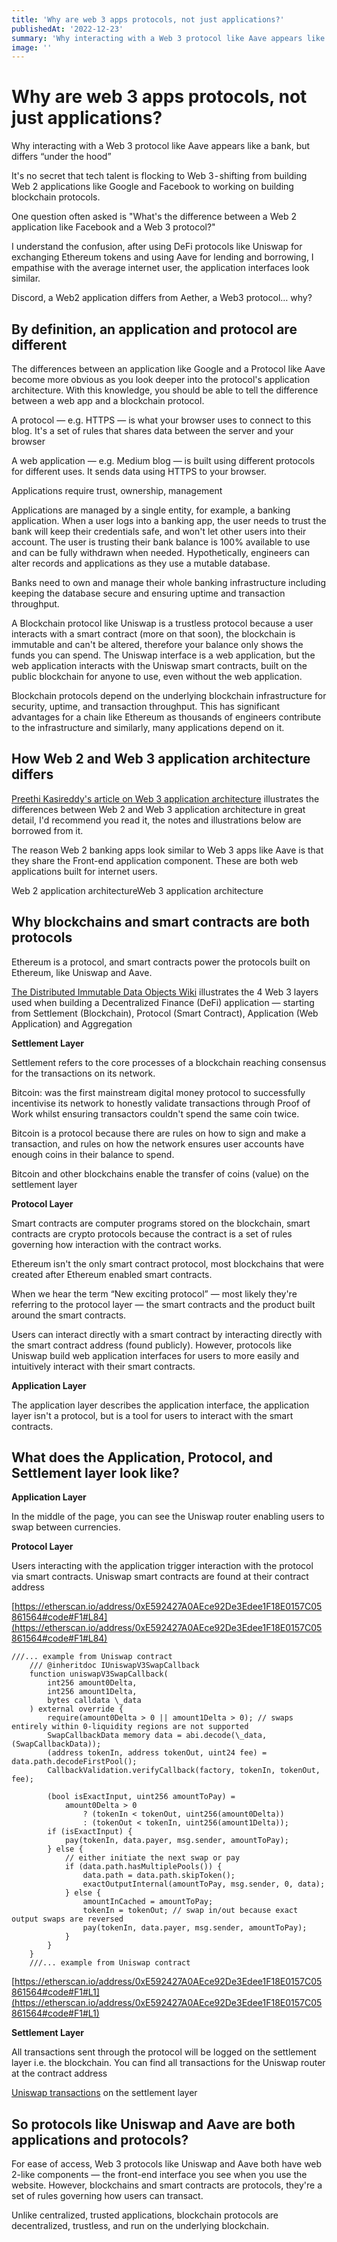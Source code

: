```yaml
---
title: 'Why are web 3 apps protocols, not just applications?'
publishedAt: '2022-12-23'
summary: 'Why interacting with a Web 3 protocol like Aave appears like a bank, but differs “under the hood”'
image: ''
---
```



# Why are web 3 apps protocols, not just applications?

Why interacting with a Web 3 protocol like Aave appears like a bank, but differs “under the hood”

It's no secret that tech talent is flocking to Web 3 - shifting from building Web 2 applications like Google and Facebook to working on building blockchain protocols.

One question often asked is "What's the difference between a Web 2 application like Facebook and a Web 3 protocol?"

I understand the confusion, after using DeFi protocols like Uniswap for exchanging Ethereum tokens and using Aave for lending and borrowing, I empathise with the average internet user, the application interfaces look similar.

Discord, a Web2 application differs from Aether, a Web3 protocol… why?

## By definition, an application and protocol are different

The differences between an application like Google and a Protocol like Aave become more obvious as you look deeper into the protocol's application architecture. With this knowledge, you should be able to tell the difference between a web app and a blockchain protocol.

A protocol — e.g. HTTPS — is what your browser uses to connect to this blog. It's a set of rules that shares data between the server and your browser

A web application — e.g. Medium blog — is built using different protocols for different uses. It sends data using HTTPS to your browser.

Applications require trust, ownership, management

Applications are managed by a single entity, for example, a banking application. When a user logs into a banking app, the user needs to trust the bank will keep their credentials safe, and won't let other users into their account. The user is trusting their bank balance is 100% available to use and can be fully withdrawn when needed. Hypothetically, engineers can alter records and applications as they use a mutable database.

Banks need to own and manage their whole banking infrastructure including keeping the database secure and ensuring uptime and transaction throughput.

A Blockchain protocol like Uniswap is a trustless protocol because a user interacts with a smart contract (more on that soon), the blockchain is immutable and can't be altered, therefore your balance only shows the funds you can spend. The Uniswap interface is a web application, but the web application interacts with the Uniswap smart contracts, built on the public blockchain for anyone to use, even without the web application.

Blockchain protocols depend on the underlying blockchain infrastructure for security, uptime, and transaction throughput. This has significant advantages for a chain like Ethereum as thousands of engineers contribute to the infrastructure and similarly, many applications depend on it.

## How Web 2 and Web 3 application architecture differs

[Preethi Kasireddy's article on Web 3 application architecture](https://www.preethikasireddy.com/post/the-architecture-of-a-web-3-0-application) illustrates the differences between Web 2 and Web 3 application architecture in great detail, I'd recommend you read it, the notes and illustrations below are borrowed from it.

The reason Web 2 banking apps look similar to Web 3 apps like Aave is that they share the Front-end application component. These are both web applications built for internet users.

Web 2 application architectureWeb 3 application architecture

## Why blockchains and smart contracts are both protocols

Ethereum is a protocol, and smart contracts power the protocols built on Ethereum, like Uniswap and Aave.

[The Distributed Immutable Data Objects Wiki](https://www.omgwiki.org/dido/doku.php?id=dido:public:ra:1.2_views:2_tech_views:defilayers) illustrates the 4 Web 3 layers used when building a Decentralized Finance (DeFi) application — starting from Settlement (Blockchain), Protocol (Smart Contract), Application (Web Application) and Aggregation

**Settlement Layer**

Settlement refers to the core processes of a blockchain reaching consensus for the transactions on its network.

Bitcoin: was the first mainstream digital money protocol to successfully incentivise its network to honestly validate transactions through Proof of Work whilst ensuring transactors couldn't spend the same coin twice.

Bitcoin is a protocol because there are rules on how to sign and make a transaction, and rules on how the network ensures user accounts have enough coins in their balance to spend.

Bitcoin and other blockchains enable the transfer of coins (value) on the settlement layer

**Protocol Layer**

Smart contracts are computer programs stored on the blockchain, smart contracts are crypto protocols because the contract is a set of rules governing how interaction with the contract works.

Ethereum isn't the only smart contract protocol, most blockchains that were created after Ethereum enabled smart contracts.

When we hear the term “New exciting protocol” — most likely they're referring to the protocol layer — the smart contracts and the product built around the smart contracts.

Users can interact directly with a smart contract by interacting directly with the smart contract address (found publicly). However, protocols like Uniswap build web application interfaces for users to more easily and intuitively interact with their smart contracts.

**Application Layer**

The application layer describes the application interface, the application layer isn't a protocol, but is a tool for users to interact with the smart contracts.

## What does the Application, Protocol, and Settlement layer look like?

**Application Layer**

In the middle of the page, you can see the Uniswap router enabling users to swap between currencies.

**Protocol Layer**

Users interacting with the application trigger interaction with the protocol via smart contracts. Uniswap smart contracts are found at their contract address

[https://etherscan.io/address/0xE592427A0AEce92De3Edee1F18E0157C05861564#code#F1#L84](https://etherscan.io/address/0xE592427A0AEce92De3Edee1F18E0157C05861564#code#F1#L84)

```
///... example from Uniswap contract
    /// @inheritdoc IUniswapV3SwapCallback
    function uniswapV3SwapCallback(
        int256 amount0Delta,
        int256 amount1Delta,
        bytes calldata \_data
    ) external override {
        require(amount0Delta > 0 || amount1Delta > 0); // swaps entirely within 0-liquidity regions are not supported
        SwapCallbackData memory data = abi.decode(\_data, (SwapCallbackData));
        (address tokenIn, address tokenOut, uint24 fee) = data.path.decodeFirstPool();
        CallbackValidation.verifyCallback(factory, tokenIn, tokenOut, fee);

        (bool isExactInput, uint256 amountToPay) =
            amount0Delta > 0
                ? (tokenIn < tokenOut, uint256(amount0Delta))
                : (tokenOut < tokenIn, uint256(amount1Delta));
        if (isExactInput) {
            pay(tokenIn, data.payer, msg.sender, amountToPay);
        } else {
            // either initiate the next swap or pay
            if (data.path.hasMultiplePools()) {
                data.path = data.path.skipToken();
                exactOutputInternal(amountToPay, msg.sender, 0, data);
            } else {
                amountInCached = amountToPay;
                tokenIn = tokenOut; // swap in/out because exact output swaps are reversed
                pay(tokenIn, data.payer, msg.sender, amountToPay);
            }
        }
    }
    ///... example from Uniswap contract
```

[https://etherscan.io/address/0xE592427A0AEce92De3Edee1F18E0157C05861564#code#F1#L1](https://etherscan.io/address/0xE592427A0AEce92De3Edee1F18E0157C05861564#code#F1#L1)

**Settlement Layer**

All transactions sent through the protocol will be logged on the settlement layer i.e. the blockchain. You can find all transactions for the Uniswap router at the contract address

[Uniswap transactions](https://etherscan.io/address/0xE592427A0AEce92De3Edee1F18E0157C05861564) on the settlement layer

## So protocols like Uniswap and Aave are both applications and protocols?

For ease of access, Web 3 protocols like Uniswap and Aave both have web 2-like components — the front-end interface you see when you use the website. However, blockchains and smart contracts are protocols, they're a set of rules governing how users can transact.

Unlike centralized, trusted applications, blockchain protocols are decentralized, trustless, and run on the underlying blockchain.
